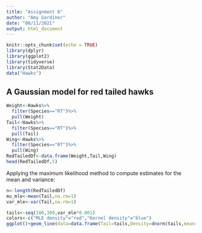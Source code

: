 ```yaml
---
title: "Assignment 6"
author: "Amy Gardiner"
date: "08/11/2021"
output: html_document
---
```


```r
knitr::opts_chunk$set(echo = TRUE)
library(dplyr) 
library(ggplot2)
library(tidyverse)
library(Stat2Data)
data("Hawks")
```

## A Gaussian model for red tailed hawks

```r
Weight<-Hawks%>%
  filter(Species=="RT")%>%
  pull(Weight)
Tail<-Hawks%>%
  filter(Species=="RT")%>%
  pull(Tail)
Wing<-Hawks%>%
  filter(Species=="RT")%>%
  pull(Wing)
RedTailedDf<-data.frame(Weight,Tail,Wing)
head(RedTailedDf,5)
```

Applying the maximum likelihood method to compute estimates for the mean and variance:

```r
n<-length(RedTailedDf)
mu_mle<-mean(Tail,na.rm=1)
var_mle<-var(Tail,na.rm=1)

tails<-seq(100,300,var_mle*0.001)
colors<-c("MLE density"="red","Kernel density"="blue")
ggplot()+geom_line(data=data.frame(Tail=tails,Density=dnorm(tails,mean=mu_mle,sd=sqrt(var_mle))), aes(x=Tail,y=Density,color="MLE density")) + geom_density(data=tibble(Tail),aes(x=Tail,color="Kernel density"))+labs(y="Tail length (mm)",color="Estimator")+theme_bw()+scale_color_manual(values=colors)
```


